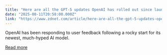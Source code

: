 ```yaml
---
title: "Here are all the GPT-5 updates OpenAI has rolled out since launch"
date: "2025-08-11T20:58:00.000Z"
link: "https://www.zdnet.com/article/here-are-all-the-gpt-5-updates-openai-has-rolled-out-since-launch/"
---
```


OpenAI has been responding to user feedback following a rocky start for its newest, much-hyped AI model.

[Read more](https://www.zdnet.com/article/here-are-all-the-gpt-5-updates-openai-has-rolled-out-since-launch/)
